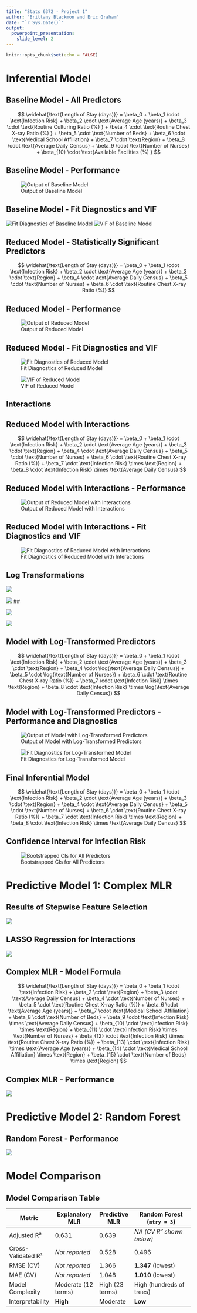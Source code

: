 ```yaml
---
title: "Stats 6372 - Project 1"
author: "Brittany Blackmon and Eric Graham"
date: "`r Sys.Date()`"
output: 
  powerpoint_presentation:
    slide_level: 2
---
```


```r
knitr::opts_chunk$set(echo = FALSE)
```

# Inferential Model

## Baseline Model - All Predictors

$$
\widehat{\text{Length of Stay (days)}} = 
\beta_0 + 
\beta_1 \cdot \text{Infection Risk} + 
\beta_2 \cdot \text{Average Age (years)} + 
\beta_3 \cdot \text{Routine Culturing Ratio (%) } + 
\beta_4 \cdot \text{Routine Chest X-ray Ratio (%) } + 
\beta_5 \cdot \text{Number of Beds} + 
\beta_6 \cdot \text{Medical School Affiliation} + 
\beta_7 \cdot \text{Region} + 
\beta_8 \cdot \text{Average Daily Census} + 
\beta_9 \cdot \text{Number of Nurses} + 
\beta_{10} \cdot \text{Available Facilities (%) }
$$

## Baseline Model - Performance

![Output of Baseline Model](01_baseline_model_output.png)

## Baseline Model - Fit Diagnostics and VIF

![Fit Diagnostics of Baseline Model](01_baseline_model_diagnostics.png)
![VIF of Baseline Model](01_baseline_model_vif.png)

## Reduced Model - Statistically Significant Predictors

$$
\widehat{\text{Length of Stay (days)}} = 
\beta_0 + 
\beta_1 \cdot \text{Infection Risk} + 
\beta_2 \cdot \text{Average Age (years)} + 
\beta_3 \cdot \text{Region} + 
\beta_4 \cdot \text{Average Daily Census} + 
\beta_5 \cdot \text{Number of Nurses} + 
\beta_6 \cdot \text{Routine Chest X-ray Ratio (%)}
$$

## Reduced Model - Performance

![Output of Reduced Model](02_reduced_model_output.png)

## Reduced Model - Fit Diagnostics and VIF

![Fit Diagnostics of Reduced Model](02_reduced_model_diagnostics.png)

![VIF of Reduced Model](02_reduced_model_vif.png)

## Interactions

[](03_reduced_model_interaction1.png)
[](03_reduced_model_interaction2.png)

## Reduced Model with Interactions

$$
\widehat{\text{Length of Stay (days)}} = 
\beta_0 + 
\beta_1 \cdot \text{Infection Risk} + 
\beta_2 \cdot \text{Average Age (years)} + 
\beta_3 \cdot \text{Region} + 
\beta_4 \cdot \text{Average Daily Census} + 
\beta_5 \cdot \text{Number of Nurses} + 
\beta_6 \cdot \text{Routine Chest X-ray Ratio (%)} + 
\beta_7 \cdot \text{Infection Risk} \times \text{Region} + 
\beta_8 \cdot \text{Infection Risk} \times \text{Average Daily Census}
$$

## Reduced Model with Interactions - Performance

![Output of Reduced Model with Interactions](03_reduced_model_output.png)

## Reduced Model with Interactions - Fit Diagnostics and VIF

![Fit Diagnostics of Reduced Model with Interactions](03_reduced_model_diagnostics.png)

## Log Transformations

![](04_raw_trend_1.png)

![](04_log_trend_1.png)
##

![](04_raw_trend_2.png)

![](04_log_trend_2.png)

## Model with Log-Transformed Predictors

$$
\widehat{\text{Length of Stay (days)}} = 
\beta_0 + 
\beta_1 \cdot \text{Infection Risk} + 
\beta_2 \cdot \text{Average Age (years)} + 
\beta_3 \cdot \text{Region} + 
\beta_4 \cdot \log(\text{Average Daily Census}) + 
\beta_5 \cdot \log(\text{Number of Nurses}) + 
\beta_6 \cdot \text{Routine Chest X-ray Ratio (%)} + 
\beta_7 \cdot \text{Infection Risk} \times \text{Region} + 
\beta_8 \cdot \text{Infection Risk} \times \log(\text{Average Daily Census})
$$

## Model with Log-Transformed Predictors - Performance and Diagnostics

![Output of Model with Log-Transformed Predictors](04_log_model_⁭output.png)

![Fit Diagnostics for Log-Transformed Model](04_log_model_diagnostics.png)

## Final Inferential Model

$$
\widehat{\text{Length of Stay (days)}} = 
\beta_0 + 
\beta_1 \cdot \text{Infection Risk} + 
\beta_2 \cdot \text{Average Age (years)} + 
\beta_3 \cdot \text{Region} + 
\beta_4 \cdot \text{Average Daily Census} + 
\beta_5 \cdot \text{Number of Nurses} + 
\beta_6 \cdot \text{Routine Chest X-ray Ratio (%)} + 
\beta_7 \cdot \text{Infection Risk} \times \text{Region} + 
\beta_8 \cdot \text{Infection Risk} \times \text{Average Daily Census}
$$

## Confidence Interval for Infection Risk

![Bootstrapped CIs for All Predictors](05_bootstrap_ci.png)

# Predictive Model 1: Complex MLR

## Results of Stepwise Feature Selection

![](06_complex_mlr_stepwise_selection.png)

## LASSO Regression for Interactions

![](06_complex_mlr_lasso_interactions.png)

## Complex MLR - Model Formula

$$
\widehat{\text{Length of Stay (days)}} = 
\beta_0 + 
\beta_1 \cdot \text{Infection Risk} + 
\beta_2 \cdot \text{Region} + 
\beta_3 \cdot \text{Average Daily Census} + 
\beta_4 \cdot \text{Number of Nurses} + 
\beta_5 \cdot \text{Routine Chest X-ray Ratio (%)} + 
\beta_6 \cdot \text{Average Age (years)} + 
\beta_7 \cdot \text{Medical School Affiliation} + 
\beta_8 \cdot \text{Number of Beds} + 
\beta_9 \cdot \text{Infection Risk} \times \text{Average Daily Census} + 
\beta_{10} \cdot \text{Infection Risk} \times \text{Region} + 
\beta_{11} \cdot \text{Infection Risk} \times \text{Number of Nurses} + 
\beta_{12} \cdot \text{Infection Risk} \times \text{Routine Chest X-ray Ratio (%)} + 
\beta_{13} \cdot \text{Infection Risk} \times \text{Average Age (years)} + 
\beta_{14} \cdot \text{Medical School Affiliation} \times \text{Region} + 
\beta_{15} \cdot \text{Number of Beds} \times \text{Region}
$$

## Complex MLR - Performance

![](06_complex_mlr_output.png)

# Predictive Model 2: Random Forest

## Random Forest - Performance

![](07_random_forest_mtry_graph.png)

# Model Comparison

## Model Comparison Table

| Metric             | Explanatory MLR     | Predictive MLR  | Random Forest (`mtry = 3`) |
| ------------------ | ------------------- | --------------- | -------------------------- |
| Adjusted R²        | 0.631               | 0.639           | *NA (CV R² shown below)*   |
| Cross-Validated R² | *Not reported*      | 0.528           | 0.496                      |
| RMSE (CV)          | *Not reported*      | 1.366           | **1.347** (lowest)         |
| MAE (CV)           | *Not reported*      | 1.048           | **1.010** (lowest)         |
| Model Complexity   | Moderate (12 terms) | High (23 terms) | High (hundreds of trees)   |
| Interpretability   | **High**            | Moderate        | **Low**                    |